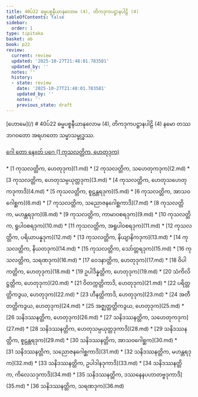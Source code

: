 ```yaml
---
title: 40ပ်22 ဓမ္မပစ္စနီယာနုလောမ (4), တိကဒုကပဋ္ဌာနပါဠိ (4)
tableOfContents: false
sidebar:
  order: 1
type: tipitaka
basket: ab
book: p22
review:
  current: review
  updated: '2025-10-27T21:48:01.783581'
  updated_by: ''
  notes: ''
  history:
  - state: review
    date: '2025-10-27T21:48:01.783581'
    updated_by: ''
    notes: ''
    previous_state: draft
---
```



<ReviewStatus review={frontmatter.review} showDetails={true} />

<HypothesisAnnotation frontmatter={frontmatter} />

<Paragraph type="center" book="p22">
[ဟောမေ](/)
</Paragraph>

<Paragraph type="center" book="p22">
# 40ပ်22 ဓမ္မပစ္စနီယာနုလောမ (4), တိကဒုကပဋ္ဌာနပါဠိ (4)
</Paragraph>

<Paragraph number="1" book="p22">
နမော တဿ ဘဂဝတော အရဟတော သမ္မာသမ္ဗုဒ္ဓဿ.

[ဂေါ တော နေxတ် ပဂေ (1 ကုသလတ္တိက, ဟေတုဒုက)](1.md)



</Paragraph>

<TableOfContents book="p22" section="40">
* [1 ကုသလတ္တိက, ဟေတုဒုက](1.md)
* [2 ကုသလတ္တိက, သဟေတုကဒုက](2.md)
* [3 ကုသလတ္တိက, ဟေတုသမ္ပယုတ္တဒုက](3.md)
* [4 ကုသလတ္တိက, ဟေတုသဟေတုကဒုကာဒိ](4.md)
* [5 ကုသလတ္တိက, စူဠန္တရဒုက](5.md)
* [6 ကုသလတ္တိက, အာသဝဂေါစ္ဆက](6.md)
* [7 ကုသလတ္တိက, သညောဇနဂေါစ္ဆကာဒိ](7.md)
* [8 ကုသလတ္တိက, မဟန္တရဒုက](8.md)
* [9 ကုသလတ္တိက, ကာမာဝစရဒုက](9.md)
* [10 ကုသလတ္တိက, ရူပါဝစရဒုက](10.md)
* [11 ကုသလတ္တိက, အရူပါဝစရဒုက](11.md)
* [12 ကုသလတ္တိက, ပရိယာပန္နဒုက](12.md)
* [13 ကုသလတ္တိက, နိယျာနိကဒုက](13.md)
* [14 ကုသလတ္တိက, နိယတဒုက](14.md)
* [15 ကုသလတ္တိက, သော်တ္တရဒုက](15.md)
* [16 ကုသလတ္တိက, သရဏဒုက](16.md)
* [17 ဝေဒနာတ္တိက, ဟေတုဒုက](17.md)
* [18 ဝိပါကတ္တိက, ဟေတုဒုက](18.md)
* [19 ဥပါဒိန္နတ္တိက, ဟေတုဒုက](19.md)
* [20 သံကိလိဋ္ဌတ္တိက, ဟေတုဒုက](20.md)
* [21 ဝိတက္ကတ္တိကာဒိ, ဟေတုဒုက](21.md)
* [22 ပရိတ္တတ္တိကဒွယ, ဟေတုဒုက](22.md)
* [23 ဟီနတ္တိကာဒိ, ဟေတုဒုက](23.md)
* [24 အတီတတ္တိကဒွယ, ဟေတုဒုက](24.md)
* [25 အဇ္ဈတ္တတ္တိကဒွယ, ဟေတုဒုက](25.md)
* [26 သနိဒဿနတ္တိက, ဟေတုဒုက](26.md)
* [27 သနိဒဿနတ္တိက, သဟေတုကဒုက](27.md)
* [28 သနိဒဿနတ္တိက, ဟေတုသမ္ပယုတ္တဒုကာဒိ](28.md)
* [29 သနိဒဿနတ္တိက, စူဠန္တရဒုက](29.md)
* [30 သနိဒဿနတ္တိက, အာသဝဂေါစ္ဆက](30.md)
* [31 သနိဒဿနတ္တိက, သညောဇနဂေါစ္ဆကာဒိ](31.md)
* [32 သနိဒဿနတ္တိက, မဟန္တရဒုက](32.md)
* [33 သနိဒဿနတ္တိက, ဥပါဒါနဒုကာဒိ](33.md)
* [34 သနိဒဿနတ္တိက, ကိလေသဒုကာဒိ](34.md)
* [35 သနိဒဿနတ္တိက, ဒဿနေနပဟာတဗ္ဗဒုကာဒိ](35.md)
* [36 သနိဒဿနတ္တိက, သရဏဒုက](36.md)
</TableOfContents>